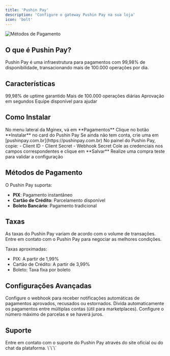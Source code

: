 ```yaml
---
title: 'Pushin Pay'
description: 'Configure o gateway Pushin Pay na sua loja'
icon: 'bolt'
---
```


<img src="https://hebbkx1anhila5yf.public.blob.vercel-storage.com/%7B68B801B7-5809-4E21-8548-1A3E9921DA9F%7D-mbJkYzUm29UhZz89IRIIiEqQcsP9Wi.png" alt="Métodos de Pagamento" />

## O que é Pushin Pay?

Pushin Pay é uma infraestrutura para pagamentos com 99,98% de disponibilidade, transacionando mais de 100.000 operações por dia.

## Características

<CardGroup cols={2}>
  <Card title="Alta Disponibilidade" icon="server">
    99,98% de uptime garantido
  </Card>
  
  <Card title="Processamento Rápido" icon="gauge-high">
    Mais de 100.000 operações diárias
  </Card>
  
  <Card title="PIX Instantâneo" icon="bolt">
    Aprovação em segundos
  </Card>
  
  <Card title="Suporte Dedicado" icon="headset">
    Equipe disponível para ajudar
  </Card>
</CardGroup>

## Como Instalar

<Steps>
  <Step title="Acessar Configurações">
    No menu lateral da Mginex, vá em **Pagamentos**
  </Step>
  
  <Step title="Selecionar Pushin Pay">
    Clique no botão **Instalar** no card do Pushin Pay
  </Step>
  
  <Step title="Criar Conta">
    Se ainda não tem conta, crie uma em [pushinpay.com.br](https://pushinpay.com.br)
  </Step>
  
  <Step title="Obter Credenciais">
    No painel do Pushin Pay, copie:
    - Client ID
    - Client Secret
    - Webhook Secret
  </Step>
  
  <Step title="Configurar na Mginex">
    Cole as credenciais nos campos correspondentes e clique em **Salvar**
  </Step>
  
  <Step title="Testar Integração">
    Realize uma compra teste para validar a configuração
  </Step>
</Steps>

## Métodos de Pagamento

O Pushin Pay suporta:

- **PIX**: Pagamento instantâneo
- **Cartão de Crédito**: Parcelamento disponível
- **Boleto Bancário**: Pagamento tradicional

## Taxas

<Info>
  As taxas do Pushin Pay variam de acordo com o volume de transações. Entre em contato com o Pushin Pay para negociar as melhores condições.
</Info>

Taxas aproximadas:
- PIX: A partir de 1,99%
- Cartão de Crédito: A partir de 3,99%
- Boleto: Taxa fixa por boleto

## Configurações Avançadas

<AccordionGroup>
  <Accordion title="Webhook" icon="webhook">
    Configure o webhook para receber notificações automáticas de pagamentos aprovados, recusados ou estornados.
  </Accordion>
  
  <Accordion title="Split de Pagamento" icon="split">
    Divida automaticamente os pagamentos entre múltiplas contas (útil para marketplaces).
  </Accordion>
  
  <Accordion title="Parcelamento" icon="credit-card">
    Configure o número máximo de parcelas e se haverá juros.
  </Accordion>
</AccordionGroup>

## Suporte

<Card title="Precisa de Ajuda?" icon="headset">
  Entre em contato com o suporte do Pushin Pay através do site oficial ou do chat da plataforma.
</Card>
\`\`\`
